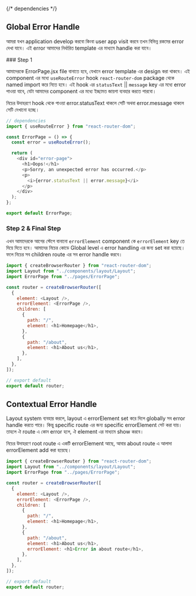 {/* dependencies */}

## Global Error Handle

আমরা যখন application develop করবো কিংবা user app visit করবে তখন বিভিন্ন রকমের error দেখা যাবে। এই error আমাদের নির্ধারিত template এর মাধ্যমে handle করা যাবে।

<Steps>
### Step 1

আমাদেরকে ErrorPage.jsx file বানাতে হবে, যেখানে error template এর design করা থাকবে। এই component এর মধ্যে `useRouteError` hook `react-router-dom` package থেকে named import করে নিতে হবে। এই hook এর `statusText` || `message` key এর মধ্যে error পাওয়া যাবে, যেটা আমাদের component এর মধ্যে ইচ্ছামত জায়গা ব্যবহার করতে পারবো।

নিচের উদাহরণে hook থেকে পাওয়া error.statusText থাকলে সেটি অথবা error.message থাকলে সেটি দেখানো হচ্ছে।

```js copy filename="ErrorPage.jsx" showLineNumbers {2, 5, 12}
// dependencies
import { useRouteError } from "react-router-dom";

const ErrorPage = () => {
  const error = useRouteError();

  return (
    <div id="error-page">
      <h1>Oops!</h1>
      <p>Sorry, an unexpected error has occurred.</p>
      <p>
        <i>{error.statusText || error.message}</i>
      </p>
    </div>
  );
};

export default ErrorPage;
```

### Step 2 & Final Step

এখন আমাদেরকে আগের স্টেপে বানানো `errorElement` component কে `errorElement` key তে দিয়ে দিতে হবে। আমাদের নিচের কোডে Global level এ error handling এর জন্য set করা হয়েছে। ফলে নিচের সব children route এর সব error handle করবে।

```js copy showLineNumbers filename="rootRoutes.jsx" {8}
import { createBrowserRouter } from "react-router-dom";
import Layout from "../components/layout/Layout";
import ErrorPage from "../pages/ErrorPage";

const router = createBrowserRouter([
  {
    element: <Layout />,
    errorElement: <ErrorPage />,
    children: [
      {
        path: "/",
        element: <h1>Homepage</h1>,
      },
      {
        path: "/about",
        element: <h1>About us</h1>,
      },
    ],
  },
]);

// export default
export default router;
```

</Steps>

## Contextual Error Handle
Layout system ব্যবহার করলে, layout এ errorElement set করে দিলে globally সব error handle করতে পারে। কিন্তু specific route এর জন্য specific errorElement সেট করা যায়। তাহলে ঐ route এ কোন error হলে, ঐ element এর মাধ্যমে show করবে।

নিচের উদাহরণে root route এ একটি errorElement আছে, আবার about route এ আলাদা errorElement add করা হয়েছে। 

```js copy showLineNumbers filename="rootRoutes.jsx" {8,17}
import { createBrowserRouter } from "react-router-dom";
import Layout from "../components/layout/Layout";
import ErrorPage from "../pages/ErrorPage";

const router = createBrowserRouter([
  {
    element: <Layout />,
    errorElement: <ErrorPage />,
    children: [
      {
        path: "/",
        element: <h1>Homepage</h1>,
      },
      {
        path: "/about",
        element: <h1>About us</h1>,
        errorElement: <h1>Error in about route</h1>,
      },
    ],
  },
]);

// export default
export default router;
```
